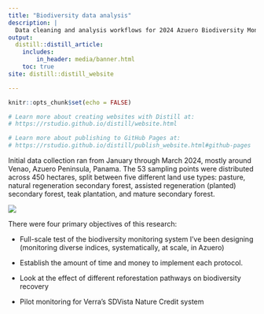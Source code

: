 ```yaml
---
title: "Biodiversity data analysis"
description: |
  Data cleaning and analysis workflows for 2024 Azuero Biodiversity Monitoring Campaign
output:
  distill::distill_article:
    includes:
        in_header: media/banner.html
    toc: true
site: distill::distill_website

---
```


```r
knitr::opts_chunk$set(echo = FALSE)

# Learn more about creating websites with Distill at:
# https://rstudio.github.io/distill/website.html

# Learn more about publishing to GitHub Pages at:
# https://rstudio.github.io/distill/publish_website.html#github-pages

```

Initial data collection ran from January through March 2024, mostly around Venao, Azuero Peninsula, Panama. The 53 sampling points were distributed across 450 hectares, split between five different land use types: pasture, natural regeneration secondary forest, assisted regeneration (planted) secondary forest, teak plantation, and mature secondary forest.

![](media/gallery/First 450.jpg)

There were four primary objectives of this research:

- Full-scale test of the biodiversity monitoring system I’ve been designing (monitoring diverse indices, systematically, at scale, in Azuero)

- Establish the amount of time and money to implement each protocol.

- Look at the effect of different reforestation pathways on biodiversity recovery

- Pilot monitoring for Verra’s SDVista Nature Credit system

